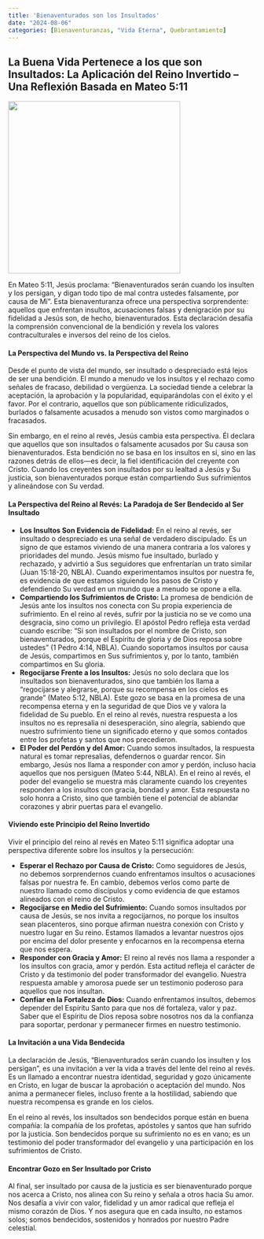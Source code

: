 ```yaml
---
title: 'Bienaventurados son los Insultados'
date: "2024-08-06"
categories: [Bienaventuranzas, "Vida Eterna", Quebrantamiento]
---
```


## La Buena Vida Pertenece a los que son Insultados: La Aplicación del Reino Invertido – Una Reflexión Basada en Mateo 5:11

![](insulted.webp){fig-align="center" width="350"}

En Mateo 5:11, Jesús proclama: "Bienaventurados serán cuando los insulten y los persigan, y digan todo tipo de mal contra ustedes falsamente, por causa de Mí". Esta bienaventuranza ofrece una perspectiva sorprendente: aquellos que enfrentan insultos, acusaciones falsas y denigración por su fidelidad a Jesús son, de hecho, bienaventurados. Esta declaración desafía la comprensión convencional de la bendición y revela los valores contraculturales e inversos del reino de los cielos.

#### La Perspectiva del Mundo vs. la Perspectiva del Reino

Desde el punto de vista del mundo, ser insultado o despreciado está lejos de ser una bendición. El mundo a menudo ve los insultos y el rechazo como señales de fracaso, debilidad o vergüenza. La sociedad tiende a celebrar la aceptación, la aprobación y la popularidad, equiparándolas con el éxito y el favor. Por el contrario, aquellos que son públicamente ridiculizados, burlados o falsamente acusados a menudo son vistos como marginados o fracasados.

Sin embargo, en el reino al revés, Jesús cambia esta perspectiva. Él declara que aquellos que son insultados o falsamente acusados por Su causa son bienaventurados. Esta bendición no se basa en los insultos en sí, sino en las razones detrás de ellos—es decir, la fiel identificación del creyente con Cristo. Cuando los creyentes son insultados por su lealtad a Jesús y Su justicia, son bienaventurados porque están compartiendo Sus sufrimientos y alineándose con Su verdad.

#### La Perspectiva del Reino al Revés: La Paradoja de Ser Bendecido al Ser Insultado

-   **Los Insultos Son Evidencia de Fidelidad:** En el reino al revés, ser insultado o despreciado es una señal de verdadero discipulado. Es un signo de que estamos viviendo de una manera contraria a los valores y prioridades del mundo. Jesús mismo fue insultado, burlado y rechazado, y advirtió a Sus seguidores que enfrentarían un trato similar (Juan 15:18-20, NBLA). Cuando experimentamos insultos por nuestra fe, es evidencia de que estamos siguiendo los pasos de Cristo y defendiendo Su verdad en un mundo que a menudo se opone a ella.
-   **Compartiendo los Sufrimientos de Cristo:** La promesa de bendición de Jesús ante los insultos nos conecta con Su propia experiencia de sufrimiento. En el reino al revés, sufrir por la justicia no se ve como una desgracia, sino como un privilegio. El apóstol Pedro refleja esta verdad cuando escribe: "Si son insultados por el nombre de Cristo, son bienaventurados, porque el Espíritu de gloria y de Dios reposa sobre ustedes" (1 Pedro 4:14, NBLA). Cuando soportamos insultos por causa de Jesús, compartimos en Sus sufrimientos y, por lo tanto, también compartimos en Su gloria.
-   **Regocijarse Frente a los Insultos:** Jesús no solo declara que los insultados son bienaventurados, sino que también los llama a "regocijarse y alegrarse, porque su recompensa en los cielos es grande" (Mateo 5:12, NBLA). Este gozo se basa en la promesa de una recompensa eterna y en la seguridad de que Dios ve y valora la fidelidad de Su pueblo. En el reino al revés, nuestra respuesta a los insultos no es represalia ni desesperación, sino alegría, sabiendo que nuestro sufrimiento tiene un significado eterno y que somos contados entre los profetas y santos que nos precedieron.
-   **El Poder del Perdón y del Amor:** Cuando somos insultados, la respuesta natural es tomar represalias, defendernos o guardar rencor. Sin embargo, Jesús nos llama a responder con amor y perdón, incluso hacia aquellos que nos persiguen (Mateo 5:44, NBLA). En el reino al revés, el poder del evangelio se muestra más claramente cuando los creyentes responden a los insultos con gracia, bondad y amor. Esta respuesta no solo honra a Cristo, sino que también tiene el potencial de ablandar corazones y abrir puertas para el evangelio.

#### Viviendo este Principio del Reino Invertido

Vivir el principio del reino al revés en Mateo 5:11 significa adoptar una perspectiva diferente sobre los insultos y la persecución:

-   **Esperar el Rechazo por Causa de Cristo:** Como seguidores de Jesús, no debemos sorprendernos cuando enfrentamos insultos o acusaciones falsas por nuestra fe. En cambio, debemos verlos como parte de nuestro llamado como discípulos y como evidencia de que estamos alineados con el reino de Cristo.
-   **Regocijarse en Medio del Sufrimiento:** Cuando somos insultados por causa de Jesús, se nos invita a regocijarnos, no porque los insultos sean placenteros, sino porque afirman nuestra conexión con Cristo y nuestro lugar en Su reino. Estamos llamados a levantar nuestros ojos por encima del dolor presente y enfocarnos en la recompensa eterna que nos espera.
-   **Responder con Gracia y Amor:** El reino al revés nos llama a responder a los insultos con gracia, amor y perdón. Esta actitud refleja el carácter de Cristo y da testimonio del poder transformador del evangelio. Nuestra respuesta amable y amorosa puede ser un testimonio poderoso para aquellos que nos insultan.
-   **Confiar en la Fortaleza de Dios:** Cuando enfrentamos insultos, debemos depender del Espíritu Santo para que nos dé fortaleza, valor y paz. Saber que el Espíritu de Dios reposa sobre nosotros nos da la confianza para soportar, perdonar y permanecer firmes en nuestro testimonio.

#### La Invitación a una Vida Bendecida

La declaración de Jesús, “Bienaventurados serán cuando los insulten y los persigan”, es una invitación a ver la vida a través del lente del reino al revés. Es un llamado a encontrar nuestra identidad, seguridad y gozo únicamente en Cristo, en lugar de buscar la aprobación o aceptación del mundo. Nos anima a permanecer fieles, incluso frente a la hostilidad, sabiendo que nuestra recompensa es grande en los cielos.

En el reino al revés, los insultados son bendecidos porque están en buena compañía: la compañía de los profetas, apóstoles y santos que han sufrido por la justicia. Son bendecidos porque su sufrimiento no es en vano; es un testimonio del poder transformador del evangelio y una participación en los sufrimientos de Cristo.

#### Encontrar Gozo en Ser Insultado por Cristo

Al final, ser insultado por causa de la justicia es ser bienaventurado porque nos acerca a Cristo, nos alinea con Su reino y señala a otros hacia Su amor. Nos desafía a vivir con valor, fidelidad y un amor radical que refleja el mismo corazón de Dios. Y nos asegura que en cada insulto, no estamos solos; somos bendecidos, sostenidos y honrados por nuestro Padre celestial.

